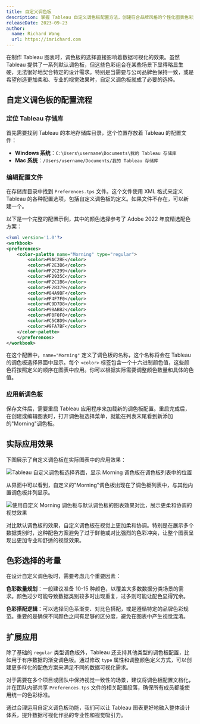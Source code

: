 ```yaml
---
title: 自定义调色板
description: 掌握 Tableau 自定义调色板配置方法，创建符合品牌风格的个性化图表色彩方案
releaseDate: 2023-09-23
author:
  name: Richard Wang
  url: https://imrichard.com
---
```


在制作 Tableau 图表时，调色板的选择直接影响着数据可视化的效果。虽然 Tableau 提供了一系列默认调色板，但这些色彩组合在某些场景下显得略显生硬，无法很好地契合特定的设计需求。特别是当需要与公司品牌色保持一致，或是希望创造更加柔和、专业的视觉效果时，自定义调色板就成了必要的选择。

## 自定义调色板的配置流程

### 定位 Tableau 存储库

首先需要找到 Tableau 的本地存储库目录，这个位置存放着 Tableau 的配置文件：

- **Windows 系统**：`C:\Users\username\Documents\我的 Tableau 存储库`
- **Mac 系统**：`/Users/username/Documents/我的 Tableau 存储库`

### 编辑配置文件

在存储库目录中找到 `Preferences.tps` 文件。这个文件使用 XML 格式来定义 Tableau 的各种配置选项，包括自定义调色板的定义。如果文件不存在，可以新建一个。

以下是一个完整的配置示例，其中的颜色选择参考了 Adobe 2022 年度精选配色方案：

```xml
<?xml version='1.0'?>
<workbook>
<preferences>
    <color-palette name="Morning" type="regular">
        <color>#9AC2BE</color>
        <color>#F2E3B6</color>
        <color>#F2C299</color>
        <color>#F2935C</color>
        <color>#F2C1B6</color>
        <color>#F28379</color>
        <color>#84A9BF</color>
        <color>#F4F7F0</color>
        <color>#C9D7D8</color>
        <color>#9BABB2</color>
        <color>#F0F0F0</color>
        <color>#C5C8D9</color>
        <color>#9FA7BF</color>
    </color-palette>
    </preferences>
</workbook>
```

在这个配置中，`name="Morning"` 定义了调色板的名称，这个名称将会在 Tableau 的调色板选择界面中显示。每个 `<color>` 标签包含一个十六进制颜色值，这些颜色将按照定义的顺序在图表中应用。你可以根据实际需要调整颜色数量和具体的色值。

### 应用新调色板

保存文件后，需要重启 Tableau 应用程序来加载新的调色板配置。重启完成后，在创建或编辑图表时，打开调色板选择菜单，就能在列表末尾看到新添加的"Morning"调色板。

## 实际应用效果

下图展示了自定义调色板在实际图表中的应用效果：

![Tableau 自定义调色板选择界面，显示 Morning 调色板在调色板列表中的位置](/images/docs/data-science/tableau-custom-color-palette-selection-interface.webp)

从界面中可以看到，自定义的"Morning"调色板出现在了调色板列表中，与其他内置调色板并列显示。

![使用自定义 Morning 调色板与默认调色板的图表效果对比，展示更柔和协调的视觉效果](/images/docs/data-science/tableau-custom-palette-chart-comparison-effect.webp)

对比默认调色板的效果，自定义调色板在视觉上更加柔和协调。特别是在展示多个数据类别时，这种配色方案避免了过于鲜艳或对比强烈的色彩冲突，让整个图表呈现出更加专业和舒适的视觉效果。

## 色彩选择的考量

在设计自定义调色板时，需要考虑几个重要因素：

**色彩数量规划**：一般建议准备 10-15 种颜色，以覆盖大多数数据分类场景的需求。颜色过少可能导致数据类别较多时出现重复，过多则可能让配色显得冗余。

**色彩搭配逻辑**：可以选择同色系渐变、对比色搭配，或是遵循特定的品牌色彩规范。重要的是确保不同颜色之间有足够的区分度，避免在图表中产生视觉混淆。

## 扩展应用

除了基础的 `regular` 类型调色板外，Tableau 还支持其他类型的调色板配置，比如用于有序数据的渐变调色板。通过修改 `type` 属性和调整颜色定义方式，可以创建更多样化的配色方案来满足不同的数据可视化需求。

对于需要在多个项目或团队中保持视觉一致性的场景，建议将调色板配置文档化，并在团队内部共享 `Preferences.tps` 文件的相关配置段落，确保所有成员都能使用统一的色彩标准。

通过合理运用自定义调色板功能，我们可以让 Tableau 图表更好地融入整体设计体系，提升数据可视化作品的专业性和视觉吸引力。
